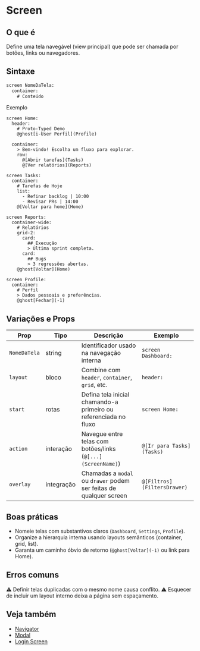 # Screen

## O que é
Define uma tela navegável (view principal) que pode ser chamada por botões, links ou navegadores.

## Sintaxe
```proto
screen NomeDaTela:
  container:
    # Conteúdo
```

Exemplo
<DslPreview>
```dsl
screen Home:
  header:
    # Proto-Typed Demo
    @ghost[i-User Perfil](Profile)

  container:
    > Bem-vindo! Escolha um fluxo para explorar.
    row:
      @[Abrir tarefas](Tasks)
      @[Ver relatórios](Reports)

screen Tasks:
  container:
    # Tarefas de Hoje
    list:
      - Refinar backlog | 10:00
      - Revisar PRs | 14:00
    @[Voltar para home](Home)

screen Reports:
  container-wide:
    # Relatórios
    grid-2:
      card:
        ## Execução
        > Última sprint completa.
      card:
        ## Bugs
        > 3 regressões abertas.
    @ghost[Voltar](Home)

screen Profile:
  container:
    # Perfil
    > Dados pessoais e preferências.
    @ghost[Fechar](-1)
```
</DslPreview>

## Variações e Props
| Prop | Tipo | Descrição | Exemplo |
| --- | --- | --- | --- |
| `NomeDaTela` | string | Identificador usado na navegação interna | `screen Dashboard:` |
| `layout` | bloco | Combine com `header`, `container`, `grid`, etc. | `header:` |
| `start` | rotas | Defina tela inicial chamando-a primeiro ou referenciada no fluxo | `screen Home:` |
| `action` | interação | Navegue entre telas com botões/links (`@[...](ScreenName)`) | `@[Ir para Tasks](Tasks)` |
| `overlay` | integração | Chamadas a `modal` ou `drawer` podem ser feitas de qualquer screen | `@[Filtros](FiltersDrawer)` |

## Boas práticas
- Nomeie telas com substantivos claros (`Dashboard`, `Settings`, `Profile`).
- Organize a hierarquia interna usando layouts semânticos (container, grid, list).
- Garanta um caminho óbvio de retorno (`@ghost[Voltar](-1)` ou link para Home).

## Erros comuns
⚠ Definir telas duplicadas com o mesmo nome causa conflito.
⚠ Esquecer de incluir um layout interno deixa a página sem espaçamento.

## Veja também
- [Navigator](./navigator)
- [Modal](./modal)
- [Login Screen](./login-screen)
